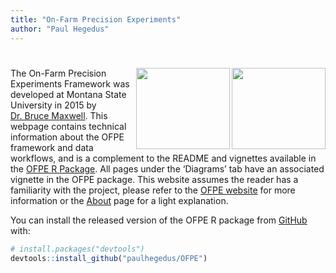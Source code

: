 ```yaml
---
title: "On-Farm Precision Experiments"
author: "Paul Hegedus"
---
```

# <img src="images/msu_coa_logo.png" align="right" width="150" height = "130" /> <img src="images/OFPE_logo.png" align="right" width="150" height = "130" />

The On-Farm Precision Experiments Framework was developed at Montana State University in 2015 by [Dr. Bruce Maxwell]((http://landresources.montana.edu/directory/faculty/1524374/bruce-maxwell)). This webpage contains technical information about the OFPE framework and data workflows, and is a complement to the README and vignettes available in the [OFPE R Package](https://github.com/paulhegedus/OFPE). All pages under the 'Diagrams' tab have an associated vignette in the OFPE package. This website assumes the reader has a familiarity with the project, please refer to the [OFPE website](https://sites.google.com/site/ofpeframework/) for more information or the [About](about.html) page for a light explanation.

You can install the released version of the OFPE R package from [GitHub](https://github.com) with:

``` r
# install.packages("devtools")
devtools::install_github("paulhegedus/OFPE")
```